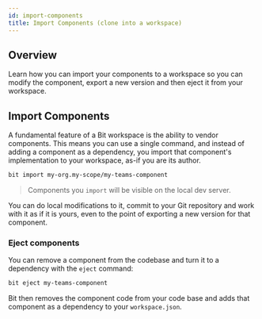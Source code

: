 ```yaml
---
id: import-components
title: Import Components (clone into a workspace)
---
```


## Overview

Learn how you can import your components to a workspace so you can modify the component, export a new version and then eject it from your workspace.

## Import Components

A fundamental feature of a Bit workspace is the ability to vendor components. This means you can use a single command, and instead of adding a component as a dependency, you import that component's implementation to your workspace, as-if you are its author.

```sh
bit import my-org.my-scope/my-teams-component
```

> Components you `import` will be visible on the local dev server.

You can do local modifications to it, commit to your Git repository and work with it as if it is yours, even to the point of exporting a new version for that component.

### Eject components

You can remove a component from the codebase and turn it to a dependency with the `eject` command:

```sh
bit eject my-teams-component
```

Bit then removes the component code from your code base and adds that component as a dependency to your `workspace.json`.

